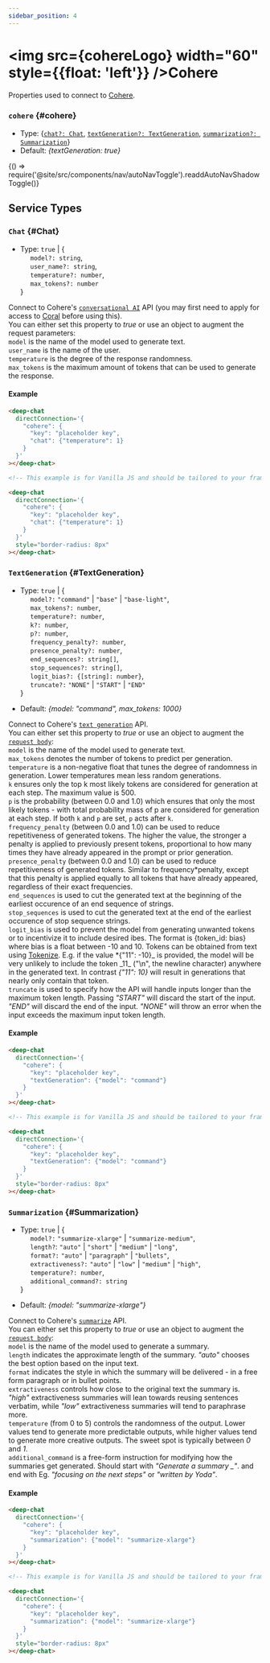 ---
sidebar_position: 4
---

<div></div>


# <img src={cohereLogo} width="60" style={{float: 'left'}} /><span className="direct-service-title">Cohere</span>

Properties used to connect to [Cohere](https://docs.cohere.com/docs).

### `cohere` {#cohere}

- Type: {[`chat?: Chat`](#Chat), [`textGeneration?: TextGeneration`](#TextGeneration), [`summarization?: Summarization`](#Summarization)}
- Default: _{textGeneration: true}_


<BrowserOnly>{() => require('@site/src/components/nav/autoNavToggle').readdAutoNavShadowToggle()}</BrowserOnly>

## Service Types

### `Chat` {#Chat}

- Type: `true` | {<br />
  &nbsp;&nbsp;&nbsp;&nbsp; `model?: string`, <br />
  &nbsp;&nbsp;&nbsp;&nbsp; `user_name?: string`, <br />
  &nbsp;&nbsp;&nbsp;&nbsp; `temperature?: number`, <br />
  &nbsp;&nbsp;&nbsp;&nbsp; `max_tokens?: number` <br />
  }

Connect to Cohere's [`conversational AI`](https://docs.cohere.com/docs/conversational-ai) API (you may first need to apply for access to [Coral](https://cohere.com/coral) before using this). <br />
You can either set this property to _true_ or use an object to augment the request parameters: <br />
`model` is the name of the model used to generate text. <br />
`user_name` is the name of the user. <br />
`temperature` is the degree of the response randomness. <br />
`max_tokens` is the maximum amount of tokens that can be used to generate the response. <br />

#### Example

<ContainersKeyToggle>
  <ComponentContainer>
    <DeepChatBrowser
      style={{borderRadius: '8px'}}
      directConnection={{
        cohere: {
          key: 'placeholder key',
          chat: {temperature: 1},
        },
      }}
    ></DeepChatBrowser>
  </ComponentContainer>
  <ComponentContainer>
    <DeepChatBrowser
      style={{borderRadius: '8px'}}
      directConnection={{
        cohere: {
          chat: {temperature: 1},
        },
      }}
    ></DeepChatBrowser>
  </ComponentContainer>
</ContainersKeyToggle>

<Tabs>
<TabItem value="js" label="Sample code">

```html
<deep-chat
  directConnection='{
    "cohere": {
      "key": "placeholder key",
      "chat": {"temperature": 1}
    }
  }'
></deep-chat>
```

</TabItem>
<TabItem value="py" label="Full code">

```html
<!-- This example is for Vanilla JS and should be tailored to your framework (see Examples) -->

<deep-chat
  directConnection='{
    "cohere": {
      "key": "placeholder key",
      "chat": {"temperature": 1}
    }
  }'
  style="border-radius: 8px"
></deep-chat>
```

</TabItem>
</Tabs>

<LineBreak></LineBreak>

### `TextGeneration` {#TextGeneration}

- Type: `true` | {<br />
  &nbsp;&nbsp;&nbsp;&nbsp; `model?:` `"command"` | `"base"` | `"base-light"`, <br />
  &nbsp;&nbsp;&nbsp;&nbsp; `max_tokens?: number`, <br />
  &nbsp;&nbsp;&nbsp;&nbsp; `temperature?: number`, <br />
  &nbsp;&nbsp;&nbsp;&nbsp; `k?: number`, <br />
  &nbsp;&nbsp;&nbsp;&nbsp; `p?: number`, <br />
  &nbsp;&nbsp;&nbsp;&nbsp; `frequency_penalty?: number`, <br />
  &nbsp;&nbsp;&nbsp;&nbsp; `presence_penalty?: number`, <br />
  &nbsp;&nbsp;&nbsp;&nbsp; `end_sequences?: string[]`, <br />
  &nbsp;&nbsp;&nbsp;&nbsp; `stop_sequences?: string[]`, <br />
  &nbsp;&nbsp;&nbsp;&nbsp; `logit_bias?: {[string]: number}`, <br />
  &nbsp;&nbsp;&nbsp;&nbsp; `truncate?:` `"NONE"` | `"START"` | `"END"` <br />
  }

- Default: _{model: "command", max_tokens: 1000}_

Connect to Cohere's [`text generation`](https://docs.cohere.com/docs/intro-text-generation) API. <br />
You can either set this property to _true_ or use an object to augment the [`request body`](https://docs.cohere.com/reference/generate): <br />
`model` is the name of the model used to generate text. <br />
`max_tokens` denotes the number of tokens to predict per generation. <br />
`temperature` is a non-negative float that tunes the degree of randomness in generation. Lower temperatures mean less random generations. <br />
`k` ensures only the top k most likely tokens are considered for generation at each step. The maximum value is 500. <br />
`p` is the probability (between 0.0 and 1.0) which ensures that only the most likely tokens - with total probability mass of p are considered for generation at each step. If both `k` and `p` are set, `p` acts after `k`. <br />
`frequency_penalty` (between 0.0 and 1.0) can be used to reduce repetitiveness of generated tokens. The higher the value, the stronger a penalty is applied to previously present tokens, proportional to how many times they have already appeared in the prompt or prior generation. <br />
`presence_penalty` (between 0.0 and 1.0) can be used to reduce repetitiveness of generated tokens. Similar to frequency*penalty, except that this penalty is applied equally to all tokens that have already appeared, regardless of their exact frequencies. <br />
`end_sequences` is used to cut the generated text at the beginning of the earliest occurence of an end sequence of strings. <br />
`stop_sequences` is used to cut the generated text at the end of the earliest occurence of stop sequence strings. <br />
`logit_bias` is used to prevent the model from generating unwanted tokens or to incentivize it to include desired ibes. The format is {token_id: bias} where bias is a float between -10 and 10. Tokens can be obtained from text using [Tokenize](https://docs.cohere.com/reference/tokenize). E.g. if the value *{"11": -10}_ is provided, the model will be very unlikely to include the token \_11_ ("\n", the newline character) anywhere in the generated text. In contrast _{"11": 10}_ will result in generations that nearly only contain that token. <br />
`truncate` is used to specify how the API will handle inputs longer than the maximum token length. Passing _"START"_ will discard the start of the input. _"END"_ will discard the end of the input. _"NONE"_ will throw an error when the input exceeds the maximum input token length. <br />

#### Example

<ContainersKeyToggle>
  <ComponentContainer>
    <DeepChatBrowser
      style={{borderRadius: '8px'}}
      directConnection={{
        cohere: {
          key: 'placeholder key',
          textGeneration: {model: 'command'},
        },
      }}
    ></DeepChatBrowser>
  </ComponentContainer>
  <ComponentContainer>
    <DeepChatBrowser
      style={{borderRadius: '8px'}}
      directConnection={{
        cohere: {
          textGeneration: {model: 'command'},
        },
      }}
    ></DeepChatBrowser>
  </ComponentContainer>
</ContainersKeyToggle>

<Tabs>
<TabItem value="js" label="Sample code">

```html
<deep-chat
  directConnection='{
    "cohere": {
      "key": "placeholder key",
      "textGeneration": {"model": "command"}
    }
  }'
></deep-chat>
```

</TabItem>
<TabItem value="py" label="Full code">

```html
<!-- This example is for Vanilla JS and should be tailored to your framework (see Examples) -->

<deep-chat
  directConnection='{
    "cohere": {
      "key": "placeholder key",
      "textGeneration": {"model": "command"}
    }
  }'
  style="border-radius: 8px"
></deep-chat>
```

</TabItem>
</Tabs>

<LineBreak></LineBreak>

### `Summarization` {#Summarization}

- Type: `true` | {<br />
  &nbsp;&nbsp;&nbsp;&nbsp; `model?:` `"summarize-xlarge"` | `"summarize-medium"`, <br />
  &nbsp;&nbsp;&nbsp;&nbsp; `length?`: `"auto"` | `"short"` | `"medium"` | `"long"`, <br />
  &nbsp;&nbsp;&nbsp;&nbsp; `format?:` `"auto"` | `"paragraph"` | `"bullets"`, <br />
  &nbsp;&nbsp;&nbsp;&nbsp; `extractiveness?:` `"auto"` | `"low"` | `"medium"` | `"high"`, <br />
  &nbsp;&nbsp;&nbsp;&nbsp; `temperature?: number`, <br />
  &nbsp;&nbsp;&nbsp;&nbsp; `additional_command?: string` <br />
  }

- Default: _{model: "summarize-xlarge"}_

Connect to Cohere's [`summarize`](https://docs.cohere.com/docs/summarize) API. <br />
You can either set this property to _true_ or use an object to augment the [`request body`](https://docs.cohere.com/reference/summarize-2): <br />
`model` is the name of the model used to generate a summary. <br />
`length` indicates the approximate length of the summary. _"auto"_ chooses the best option based on the input text. <br />
`format` indicates the style in which the summary will be delivered - in a free form paragraph or in bullet points. <br />
`extractiveness` controls how close to the original text the summary is. _"high"_ extractiveness summaries will lean towards reusing sentences verbatim, while _"low"_ extractiveness summaries will tend to paraphrase more. <br />
`temperature` (from 0 to 5) controls the randomness of the output. Lower values tend to generate more predictable outputs, while higher values tend to generate more creative outputs. The sweet spot is typically between _0_ and _1_. <br />
`additional_command` is a free-form instruction for modifying how the summaries get generated. Should start with _"Generate a summary \_"_. and end with Eg. _"focusing on the next steps"_ or _"written by Yoda"_. <br />

#### Example

<ContainersKeyToggle>
  <ComponentContainer>
    <DeepChatBrowser
      style={{borderRadius: '8px'}}
      directConnection={{
        cohere: {
          key: 'placeholder key',
          summarization: {model: 'summarize-xlarge'},
        },
      }}
    ></DeepChatBrowser>
  </ComponentContainer>
  <ComponentContainer>
    <DeepChatBrowser
      style={{borderRadius: '8px'}}
      directConnection={{
        cohere: {
          summarization: {model: 'summarize-xlarge'},
        },
      }}
    ></DeepChatBrowser>
  </ComponentContainer>
</ContainersKeyToggle>

<Tabs>
<TabItem value="js" label="Sample code">

```html
<deep-chat
  directConnection='{
    "cohere": {
      "key": "placeholder key",
      "summarization": {"model": "summarize-xlarge"}
    }
  }'
></deep-chat>
```

</TabItem>
<TabItem value="py" label="Full code">

```html
<!-- This example is for Vanilla JS and should be tailored to your framework (see Examples) -->

<deep-chat
  directConnection='{
    "cohere": {
      "key": "placeholder key",
      "summarization": {"model": "summarize-xlarge"}
    }
  }'
  style="border-radius: 8px"
></deep-chat>
```

</TabItem>
</Tabs>

<LineBreak></LineBreak>
